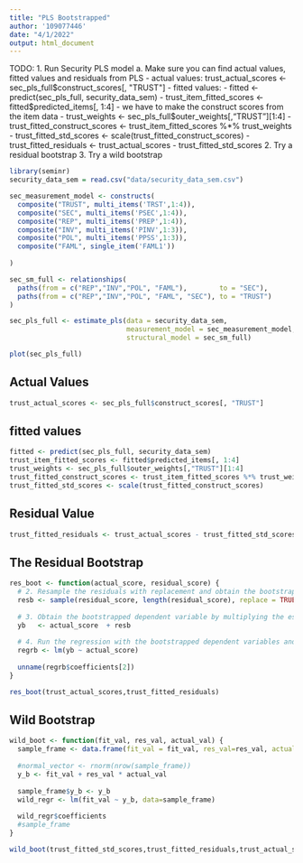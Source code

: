 ```yaml
---
title: "PLS Bootstrapped"
author: '109077446'
date: "4/1/2022"
output: html_document
---
```



TODO:
1. Run Security PLS model
  a. Make sure you can find actual values, fitted values and residuals from PLS
    - actual values: trust_actual_scores <- sec_pls_full$construct_scores[, "TRUST"]
    - fitted values:
      - fitted <- predict(sec_pls_full, security_data_sem)
      - trust_item_fitted_scores <- fitted$predicted_items[, 1:4]
      - we have to make the construct scores from the item data
      - trust_weights <- sec_pls_full$outer_weights[,"TRUST"][1:4]
      - trust_fitted_construct_scores <- trust_item_fitted_scores %*% trust_weights
      - trust_fitted_std_scores <- scale(trust_fitted_construct_scores)
    - trust_fitted_residuals <- trust_actual_scores - trust_fitted_std_scores
2. Try a residual bootstrap
3. Try a wild bootstrap

```r
library(seminr)
security_data_sem = read.csv("data/security_data_sem.csv")

sec_measurement_model <- constructs(
  composite("TRUST", multi_items('TRST',1:4)),
  composite("SEC", multi_items('PSEC',1:4)),
  composite("REP", multi_items('PREP',1:4)),
  composite("INV", multi_items('PINV',1:3)),
  composite("POL", multi_items('PPSS',1:3)),
  composite("FAML", single_item('FAML1'))
  
)

```

```r
sec_sm_full <- relationships(
  paths(from = c("REP","INV","POL", "FAML"),        to = "SEC"),
  paths(from = c("REP","INV","POL", "FAML", "SEC"), to = "TRUST")
)

sec_pls_full <- estimate_pls(data = security_data_sem, 
                             measurement_model = sec_measurement_model, 
                             structural_model = sec_sm_full)

plot(sec_pls_full)
```




## Actual Values
```r
trust_actual_scores <- sec_pls_full$construct_scores[, "TRUST"]
```

## fitted values

```r
fitted <- predict(sec_pls_full, security_data_sem)
trust_item_fitted_scores <- fitted$predicted_items[, 1:4]
trust_weights <- sec_pls_full$outer_weights[,"TRUST"][1:4]
trust_fitted_construct_scores <- trust_item_fitted_scores %*% trust_weights
trust_fitted_std_scores <- scale(trust_fitted_construct_scores)
```


## Residual Value
```r
trust_fitted_residuals <- trust_actual_scores - trust_fitted_std_scores
```



## The Residual Bootstrap

```r



res_boot <- function(actual_score, residual_score) {
  # 2. Resample the residuals with replacement and obtain the bootstrapped residual vector resb
  resb <- sample(residual_score, length(residual_score), replace = TRUE)
  
  # 3. Obtain the bootstrapped dependent variable by multiplying the estimator(s) from (1) with the original regressors and adding the bootstrapped residual
  yb   <- actual_score  + resb
  
  # 4. Run the regression with the bootstrapped dependent variables and the original regressors
  regrb <- lm(yb ~ actual_score)
  
  unname(regrb$coefficients[2])
}
```

```r
res_boot(trust_actual_scores,trust_fitted_residuals)
```
## Wild Bootstrap 

```r
wild_boot <- function(fit_val, res_val, actual_val) {
  sample_frame <- data.frame(fit_val = fit_val, res_val=res_val, actual_val=actual_val)
  
  #normal_vector <- rnorm(nrow(sample_frame))
  y_b <- fit_val + res_val * actual_val
  
  sample_frame$y_b <- y_b
  wild_regr <- lm(fit_val ~ y_b, data=sample_frame)
  
  wild_regr$coefficients
  #sample_frame
}

```

```r
wild_boot(trust_fitted_std_scores,trust_fitted_residuals,trust_actual_scores )
```


